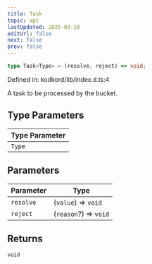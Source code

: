 ```yaml
---
title: Task
topic: api
lastUpdated: 2025-03-10
editUrl: false
next: false
prev: false
---
```


```ts
type Task<Type> = (resolve, reject) => void;
```

Defined in: kodkord/lib/index.d.ts:4

A task to be processed by the bucket.

## Type Parameters

| Type Parameter |
| ------ |
| `Type` |

## Parameters

| Parameter | Type |
| ------ | ------ |
| `resolve` | (`value`) => `void` |
| `reject` | (`reason`?) => `void` |

## Returns

`void`
